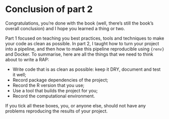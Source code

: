 # Conclusion of part 2

Congratulations, you're done with the book (well, there's still the book's
overall conclusion) and I hope you learned a thing or two. 

Part 1 focused on teaching you best practices, tools and techniques to make your
code as clean as possible. In part 2, I taught how to turn your project into a
pipeline, and then how to make this pipeline reproducible using `{renv}` and
Docker. To summarise, here are all the things that we need to think about
to write a RAP:

- Write code that is as clean as possible: keep it DRY, document and test it well;
- Record package dependencies of the project;
- Record the R version that you use;
- Use a tool that builds the project for you;
- Record the computational environment.

If you tick all these boxes, you, or anyone else, should not have any 
problems reproducing the results of your project.
